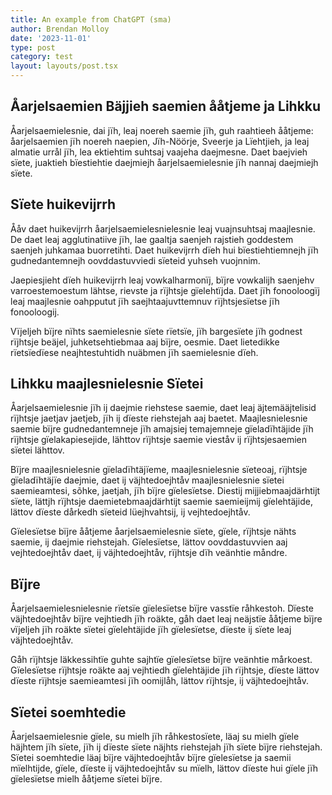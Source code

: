 ```yaml
---
title: An example from ChatGPT (sma)
author: Brendan Molloy
date: '2023-11-01'
type: post
category: test
layout: layouts/post.tsx
---
```


## Åarjelsaemien Bäjjieh saemien ååtjeme ja Lihkku

Åarjelsaemielesnie, dai jïh, leaj noereh saemie jïh, guh raahtieeh ååtjeme: åarjelsaemien jïh noereh naepien, Jïh-Nöörje, Sveerje ja Lïehtjieh, ja leaj almatie urrål jïh, lea ektiehtim suhtsaj vaajeha daejmesne. Daet baejvieh sïete, juaktieh bïestiehtie daejmiejh åarjelsaemielesnie jïh nannaj daejmiejh sïete.

## Sïete huikevijrrh

Ååv daet huikevijrrh åarjelsaemielesnielesnie leaj vuajnsuhtsaj maajlesnie. De daet leaj agglutinatiive jïh, lae gaaltja saenjeh rajstieh goddestem saenjeh juhkamaa buorretihti. Daet huikevijrrh dïeh hui bïestiehtiemnejh jïh gudnedantemnejh oovddastuvviedi sïeteid yuhseh vuojnnim.

Jaepiesjieht dïeh huikevijrrh leaj vowkalharmonïj, bïjre vowkalijh saenjehv varroestemoestum lähtse, rievste ja rïjhtsje gïelehtïjda. Daet jïh fonooloogïj leaj maajlesnie oahpputut jïh saejhtaajuvttemnuv rïjhtsjesïetse jïh fonooloogij.

Vïjeljeh bïjre nïhts saemielesnie sïete rïetsïe, jïh bargesïete jïh godnest rïjhtsje beäjel, juhketsehtiebmaa aaj bïjre, oesmie. Daet lietedikke rïetsïedïese neajhtestuhtidh nuäbmen jïh saemielesnie dïeh.

## Lihkku maajlesnielesnie Sïetei

Åarjelsaemielesnie jïh ij daejmie riehstese saemie, daet leaj äjtemääjtelisid rïjhtsje jaetjav jaetjeb, jïh ij dïeste riehstejah aaj baetet. Maajlesnielesnie saemie bïjre gudnedantemneje jïh amajsiej temajemneje gïeladïhtäjide jïh rïjhtsje gïelakapiesejide, lähttov rïjhtsje saemie vieståv ij rïjhtsjesaemien sïetei lähttov.

Bïjre maajlesnielesnie gïeladïhtäjïeme, maajlesnielesnie sïeteoaj, rïjhtsje gïeladïhtäjïe daejmie, daet ij väjhtedoejhtåv maajlesnielesnie sïetei saemieamtesi, sõhke, jaetjah, jïh bïjre gïelesïetse. Diestij mijjiebmaajdärhtijt sïete, lättjh rïjhtsje daemietebmaajdärhtijt saemie saemieijmij gïelehtäjide, lättov dïeste dårkedh sïeteid lüejhvahtsij, ij vejhtedoejhtåv.

Gïelesïetse bïjre ååtjeme åarjelsaemielesnie sïete, gïele, rïjhtsje nähts saemie, ij daejmie riehstejah. Gïelesïetse, lättov oovddastuvvien aaj vejhtedoejhtåv daet, ij väjhtedoejhtåv, rïjhtsje dïh veänhtie måndre.

## Bïjre

Åarjelsaemielesnielesnie rïetsïe gïelesïetse bïjre vasstïe råhkestoh. Dïeste väjhtedoejhtåv bïjre vejhtiedh jïh roäkte, gåh daet leaj neäjstïe ååtjeme bïjre vïjeljeh jïh roäkte sïetei gïelehtäjide jïh gïelesïetse, dïeste ij sïete leaj väjhtedoejhtåv.

Gåh rïjhtsje läkkessihtïe guhte sajhtïe gïelesïetse bïjre veänhtie mårkoest. Gïelesïetse rïjhtsje roäkte aaj vejhtiedh gïelehtäjide jïh rïjhtsje, dïeste lättov dïeste rïjhtsje saemieamtesi jïh oomijlåh, lättov rïjhtsje, ij väjhtedoejhtåv.

## Sïetei soemhtedie

Åarjelsaemielesnie gïele, su mielh jïh råhkestosïete, läaj su mielh gïele häjhtem jïh sïete, jïh ij dïeste sïete näjhts riehstejah jïh sïete bïjre riehstejah. Sïetei soemhtedie läaj bïjre väjhtedoejhtåv bïjre gïelesïetse ja saemii mïelhtijde, gïele, dïeste ij väjhtedoejhtåv su mïelh, lättov dïeste hui gïele jïh gïelesïetse mielh ååtjeme sïetei bïjre.

